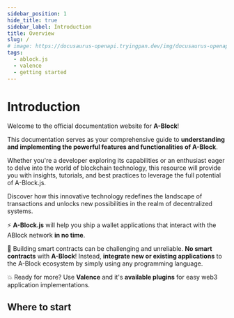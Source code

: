 ```yaml
---
sidebar_position: 1
hide_title: true
sidebar_label: Introduction
title: Overview
slug: /
# image: https://docusaurus-openapi.tryingpan.dev/img/docusaurus-openapi-docs-logo.svg
tags:
  - ablock.js
  - valence
  - getting started
---
```



# Introduction

Welcome to the official documentation website for **A-Block**! 

This documentation serves as your comprehensive guide to **understanding and implementing the powerful features and functionalities of A-Block**.

Whether you're a developer exploring its capabilities or an enthusiast eager to delve into the world of blockchain technology, 
this resource will provide you with insights, tutorials, and best practices to leverage the full potential of A-Block.js. 

Discover how this innovative technology redefines the landscape of transactions and unlocks new possibilities in the realm of decentralized systems.

⚡️ **A-Block.js** will help you ship a wallet applications that interact with the ABlock network **in no time**.

💸 Building smart contracts can be challenging and unreliable. **No smart contracts** with **A-Block**! Instead, **integrate new or existing applications** to the A-Block ecosystem by simply using any programming language.

💥 Ready for more? Use **Valence** and it's **available plugins** for easy web3 application implementations.

## Where to start

<DocCardList items={useCurrentSidebarCategory().items}/>
